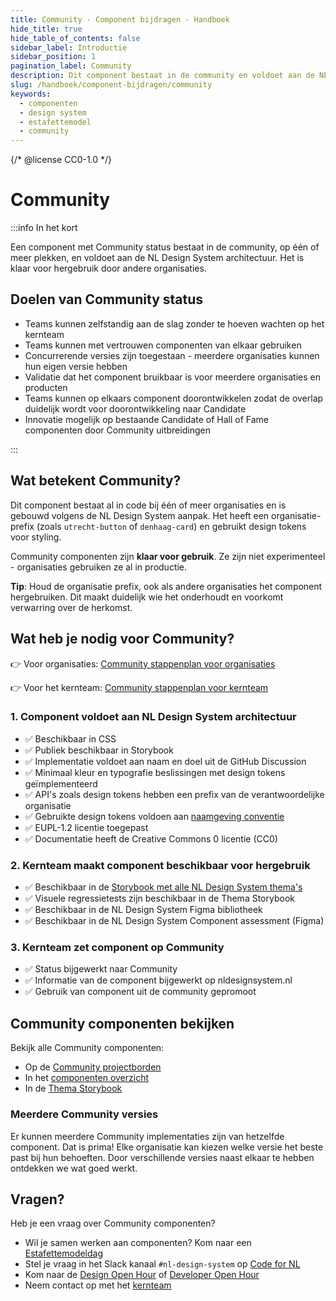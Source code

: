 ```yaml
---
title: Community · Component bijdragen · Handboek
hide_title: true
hide_table_of_contents: false
sidebar_label: Introductie
sidebar_position: 1
pagination_label: Community
description: Dit component bestaat in de community en voldoet aan de NL Design System architectuur. Het is klaar voor hergebruik door andere organisaties.
slug: /handboek/component-bijdragen/community
keywords:
  - componenten
  - design system
  - estafettemodel
  - community
---
```


{/* @license CC0-1.0 */}

# Community

:::info In het kort

Een component met Community status bestaat in de community, op één of meer plekken, en voldoet aan de NL Design System architectuur. Het is klaar voor hergebruik door andere organisaties.

## Doelen van Community status

- Teams kunnen zelfstandig aan de slag zonder te hoeven wachten op het kernteam
- Teams kunnen met vertrouwen componenten van elkaar gebruiken
- Concurrerende versies zijn toegestaan - meerdere organisaties kunnen hun eigen versie hebben
- Validatie dat het component bruikbaar is voor meerdere organisaties en producten
- Teams kunnen op elkaars component doorontwikkelen zodat de overlap duidelijk wordt voor doorontwikkeling naar Candidate
- Innovatie mogelijk op bestaande Candidate of Hall of Fame componenten door Community uitbreidingen

:::

## Wat betekent Community?

Dit component bestaat al in code bij één of meer organisaties en is gebouwd volgens de NL Design System aanpak. Het heeft een organisatie-prefix (zoals `utrecht-button` of `denhaag-card`) en gebruikt design tokens voor styling.

Community componenten zijn **klaar voor gebruik**. Ze zijn niet experimenteel - organisaties gebruiken ze al in productie.

**Tip**: Houd de organisatie prefix, ook als andere organisaties het component hergebruiken. Dit maakt duidelijk wie het onderhoudt en voorkomt verwarring over de herkomst.

## Wat heb je nodig voor Community?

👉 Voor organisaties: [Community stappenplan voor organisaties](/handboek/component-bijdragen/community/stappenplan-voor-organisaties)

👉 Voor het kernteam: [Community stappenplan voor kernteam](/handboek/component-bijdragen/community/stappenplan-voor-kernteam)

### 1. Component voldoet aan NL Design System architectuur

- ✅ Beschikbaar in CSS
- ✅ Publiek beschikbaar in Storybook
- ✅ Implementatie voldoet aan naam en doel uit de GitHub Discussion
- ✅ Minimaal kleur en typografie beslissingen met design tokens geïmplementeerd
- ✅ API's zoals design tokens hebben een prefix van de verantwoordelijke organisatie
- ✅ Gebruikte design tokens voldoen aan [naamgeving conventie](/handboek/huisstijl/design-tokens#naamgeving)
- ✅ EUPL-1.2 licentie toegepast
- ✅ Documentatie heeft de Creative Commons 0 licentie (CC0)

### 2. Kernteam maakt component beschikbaar voor hergebruik

- ✅ Beschikbaar in de [Storybook met alle NL Design System thema's](https://nl-design-system.github.io/themes/)
- ✅ Visuele regressietests zijn beschikbaar in de Thema Storybook
- ✅ Beschikbaar in de NL Design System Figma bibliotheek
- ✅ Beschikbaar in de NL Design System Component assessment (Figma)

### 3. Kernteam zet component op Community

- ✅ Status bijgewerkt naar Community
- ✅ Informatie van de component bijgewerkt op nldesignsystem.nl
- ✅ Gebruik van component uit de community gepromoot

## Community componenten bekijken

Bekijk alle Community componenten:

- Op de [Community projectborden](https://github.com/orgs/nl-design-system/projects?query=is%3Aopen+Community+Componenten)
- In het [componenten overzicht](/componenten/?status=COMMUNITY)
- In de [Thema Storybook](https://nl-design-system.github.io/themes/)

### Meerdere Community versies

Er kunnen meerdere Community implementaties zijn van hetzelfde component. Dat is prima! Elke organisatie kan kiezen welke versie het beste past bij hun behoeften. Door verschillende versies naast elkaar te hebben ontdekken we wat goed werkt.

## Vragen?

Heb je een vraag over Community componenten?

- Wil je samen werken aan componenten? Kom naar een [Estafettemodeldag](/community/events/estafettemodeldag)
- Stel je vraag in het Slack kanaal `#nl-design-system` op [Code for NL](https://praatmee.codefor.nl/)
- Kom naar de [Design Open Hour](/events/design-open-hour) of [Developer Open Hour](/events/developer-open-hour)
- Neem contact op met het [kernteam](/project/kernteam)
